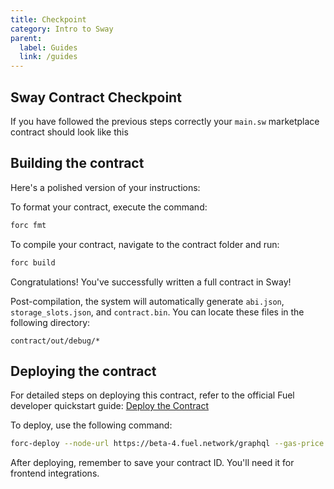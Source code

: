 ```yaml
---
title: Checkpoint
category: Intro to Sway
parent:
  label: Guides
  link: /guides
---
```


## Sway Contract Checkpoint

If you have followed the previous steps correctly your `main.sw` marketplace contract should look like this

<CodeImport
  file="../../examples/intro-to-sway/contract/src/main.sw"
  comment="all"
  commentType="//"
  lang="sway"
/>

## Building the contract

Here's a polished version of your instructions:

To format your contract, execute the command:
```sh
forc fmt
```

To compile your contract, navigate to the contract folder and run:
```sh
forc build
```
Congratulations! You've successfully written a full contract in Sway!

Post-compilation, the system will automatically generate `abi.json`, `storage_slots.json`, and `contract.bin`. You can locate these files in the following directory:
```
contract/out/debug/*
```

## Deploying the contract

For detailed steps on deploying this contract, refer to the official Fuel developer quickstart guide: 
[Deploy the Contract](https://docs.fuel.network/guides/quickstart/building-a-smart-contract/#deploy-the-contract)

To deploy, use the following command:
```sh
forc-deploy --node-url https://beta-4.fuel.network/graphql --gas-price 1 --gas-limit 1000000
```

After deploying, remember to save your contract ID. You'll need it for frontend integrations.
